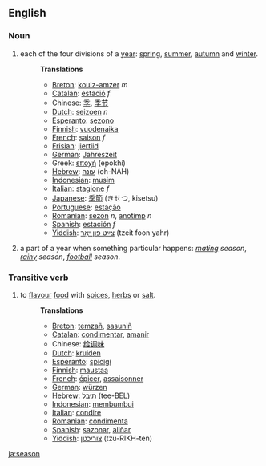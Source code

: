 ==English==
===Noun===
# each of the four divisions of a [[year]]: [[spring]], [[summer]], [[autumn]] and [[winter]].
#:'''Translations'''
#:* [[Breton]]: [[koulz-amzer]] ''m''
#:* [[Catalan]]: [[estació]] ''f''
#:* Chinese: [[季]], [[季节]]
#:* [[Dutch]]: [[seizoen]] ''n''
#:* [[Esperanto]]: [[sezono]]
#:* [[Finnish]]: [[vuodenaika]]
#:* [[French]]: [[saison]] ''f''
#:* [[Frisian]]: [[jiertiid]]
#:* [[German]]: [[Jahreszeit]]
#:* Greek: [[εποχή]] (epokhí)
#:* [[Hebrew]]: [[עונה]] (oh-NAH)
#:* [[Indonesian]]: [[musim]]
#:* [[Italian]]: [[stagione]] ''f''
#:* [[Japanese]]: [[季節]] (きせつ, kisetsu)
#:* [[Portuguese]]: [[estação]]
#:* [[Romanian]]: [[sezon]] ''n'', [[anotimp]] ''n''
#:* [[Spanish]]: [[estación]] ''f''
#:* [[Yiddish]]: [[צײַט פון יאָר]] (tzeit foon yahr)
# a part of a year when something particular happens: ''[[mating]] season'', ''[[rainy]] season'', ''[[football]] season''.

===Transitive verb===
# to [[flavour]] [[food]] with [[spice|spices]], [[herb|herbs]] or [[salt]].
#:'''Translations'''
#:* [[Breton]]: [[temzañ]], [[sasuniñ]]
#:* [[Catalan]]: [[condimentar]], [[amanir]]
#:* Chinese: [[给]][[调味]]
#:* [[Dutch]]: [[kruiden]]
#:* [[Esperanto]]: [[spicigi]]
#:* [[Finnish]]: [[maustaa]]
#:* [[French]]: [[épicer]], [[assaisonner]]
#:* [[German]]: [[würzen]]
#:* [[Hebrew]]: [[תיבל]] (tee-BEL)
#:* [[Indonesian]]: [[bumbu|membumbui]]
#:* [[Italian]]: [[condire]]
#:* [[Romanian]]: [[condimenta]]
#:* [[Spanish]]: [[sazonar]], [[aliñar]]
#:* [[Yiddish]]: [[צוריכטן]] (tzu-RIKH-ten)
[[ja:season]]
